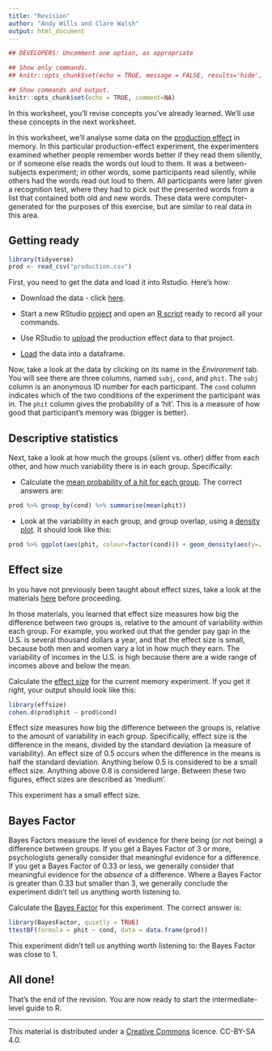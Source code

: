```yaml
---
title: "Revision"
author: "Andy Wills and Clare Walsh"
output: html_document
---
```


```r
## DEVELOPERS: Uncomment one option, as appropriate

## Show only commands.
## knitr::opts_chunk$set(echo = TRUE, message = FALSE, results='hide', fig.keep = 'none', comment=NA)

## Show commands and output.
knitr::opts_chunk$set(echo = TRUE, comment=NA)

```

In this worksheet, you'll revise concepts you've already learned. We'll use these concepts in the next worksheet. 

In this worksheet, we'll analyse some data on the [production effect](https://uwaterloo.ca/memory-attention-cognition-lab/sites/ca.memory-attention-cognition-lab/files/uploads/files/pbr2011.pdf) in memory. In this particular production-effect experiment, the experimenters examined whether people remember words better if they read them silently, or if someone else reads the words out loud to them. It was a between-subjects experiment; in other words, some participants read silently, while others had the words read out loud to them.  All participants  were later given a recognition test, where they had to pick out the presented words from a list that contained both old and new words. These data were computer-generated for the purposes of this exercise, but are similar to real data in this area.


## Getting ready

```r
library(tidyverse)
prod <- read_csv("production.csv")
```

First, you need to get the data and load it into Rstudio. Here's how:

- Download the data - click [here](production.csv).

- Start a new RStudio [project](using-projects.html#create) and open an [R script](using-projects.html#write) ready to record all your commands.

- Use RStudio to [upload](entering-data-by-hand.html#upload) the production effect data to that project. 

- [Load](exploring-incomes.html#package) the data into a dataframe.

Now, take a look at the data by clicking on its name in the _Environment_ tab. You will see there are three columns, named `subj`, `cond`, and `phit`. The `subj` column is an anonymous ID number for each participant. The `cond` column indicates which of the two conditions of the experiment the participant was in. The `phit` column gives the probability of a 'hit'. This is a measure of how good that participant's memory was (bigger is better). 

## Descriptive statistics

Next, take a look at how much the groups (silent vs. other) differ from each other, and how much variability there is in each group. Specifically:

- Calculate the [mean probability of a hit for each group](group-differences.html#group). The correct answers are:

```r
prod %>% group_by(cond) %>% summarise(mean(phit))
```

- Look at the variability in each group, and group overlap, using a [density plot](group-differences.html#group-density). It should look like this:

```r
prod %>% ggplot(aes(phit, colour=factor(cond))) + geom_density(aes(y=..scaled..)) 
```

## Effect size

In you have not previously been taught about effect sizes, take a look at the materials [here](group-differences.html) before proceeding. 

In those materials, you learned that effect size measures how big the difference between two groups is, relative to the amount of variability within each group. For example, you worked out that the gender pay gap in the U.S. is several thousand dollars a year, and that the effect size is small, because both men and women vary a lot in how much they earn. The variability of incomes in the U.S. is high because there are a wide range of incomes above and below the mean.

Calculate the [effect size](group-differences.html#effsize) for the current memory experiment. If you get it right, your output should look like this:

```r
library(effsize)
cohen.d(prod$phit ~ prod$cond)
```

Effect size measures how big the difference between the groups is, relative to the amount of variability in each group. Specifically, effect size is the difference in the means, divided by the standard deviation (a measure of variability). An effect size of 0.5 occurs when the difference in the means is half the standard deviation. Anything below 0.5 is considered to be a small effect size. Anything above 0.8 is considered large. Between these two figures, effect sizes are described as 'medium'. 

This experiment has a small effect size.

## Bayes Factor

Bayes Factors measure the level of evidence for there being (or not being) a difference between groups. If you get a Bayes Factor of 3 or more, psychologists generally consider that meaningful evidence for a difference. If you get a Bayes Factor of 0.33 or less, we generally consider that meaningful evidence for the _absence_ of a difference. Where a Bayes Factor is greater than 0.33 but smaller than 3, we generally conclude the experiment didn't tell us anything worth listening to. 

Calculate the [Bayes Factor](evidence.html#bf) for this experiment. The correct answer is:

```r
library(BayesFactor, quietly = TRUE)
ttestBF(formula = phit ~ cond, data = data.frame(prod))
```

This experiment didn't tell us anything worth listening to: the Bayes Factor was close to 1. 

## All done!

That's the end of the revision. You are now ready to start the intermediate-level guide to R.

___


This material is distributed under a [Creative Commons](https://creativecommons.org/) licence. CC-BY-SA 4.0. 


